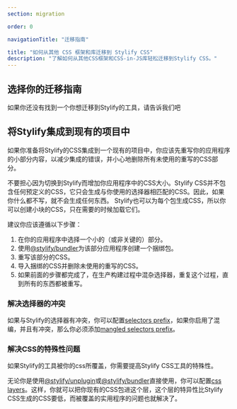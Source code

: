 ```yaml
---
section: migration

order: 0

navigationTitle: "迁移指南"

title: "如何从其他 CSS 框架和库迁移到 Stylify CSS"
description: "了解如何从其他CSS框架和CSS-in-JS库轻松迁移到Stylify CSS。"
---
```


## 选择你的迁移指南
如果你还没有找到一个你想迁移到Stylify的工具，请告诉我们吧

<MigrationBlocks />

## 将Stylify集成到现有的项目中
如果你准备将Stylify的CSS集成到一个现有的项目中，你应该先重写你的应用程序的小部分内容，以减少集成的错误，并小心地删除所有未使用的重写的CSS部分。

<Note>不要担心因为切换到Stylify而增加你应用程序中的CSS大小。Stylify CSS并不包含任何预定义的CSS，它只会生成与你使用的选择器相匹配的CSS。因此，如果你什么都不写，就不会生成任何东西。</Note>
Stylify也可以为每个包生成CSS，所以你可以创建小块的CSS，只在需要的时候加载它们。

建议你应该遵循以下步骤：
1. 在你的应用程序中选择一个小的（或非关键的）部分。
2. 使用[@stylify/bundler](/zh/docs/bundler)为该部分应用程序创建一个捆绑包。
3. 重写该部分的CSS。
4. 导入捆绑的CSS并删除未使用的重写的CSS。
5. 如果前面的步骤都完成了，在生产构建过程中混杂选择器，重复这个过程，直到所有的东西都被重写。

### 解决选择器的冲突
如果与Stylify的选择器有冲突，你可以配置[selectors prefix](/zh/docs/stylify/compiler#selectorsprefix)，如果你启用了混编，并且有冲突，那么你必须添加[mangled selectors prefix](/zh/docs/stylify/compiler#mangleselectors)。

### 解决CSS的特殊性问题
如果Stylify的工具被你的css所覆盖，你需要提高Stylify CSS工具的特殊性。

无论你是使用[@stylify/unplugin](/zh/docs/unplugin)或[@stylify/bundler](/zh/docs/bundler)直接使用，你可以配置[css layers](/zh/docs/bundler#configuration)。这样，你就可以把你现有的CSS包进这个层，这个层的特异性比Stylify CSS生成的CSS要低，而被覆盖的实用程序的问题也就解决了。


<MigrationPageFooter />

